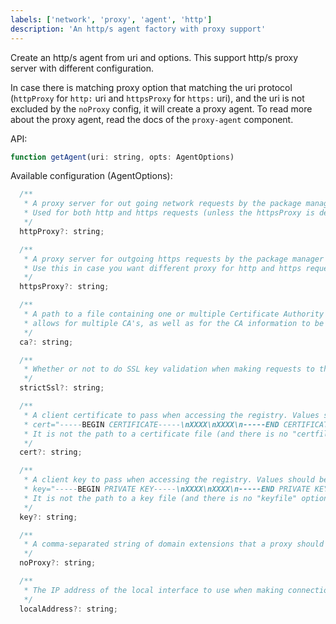 ```yaml
---
labels: ['network', 'proxy', 'agent', 'http']
description: 'An http/s agent factory with proxy support'
---
```


Create an http/s agent from uri and options.
This support http/s proxy server with different configuration.

In case there is matching proxy option that matching the uri protocol (`httpProxy` for `http:` uri and `httpsProxy` for `https:` uri), and the uri is not excluded by the `noProxy` config, it will create a proxy agent.
To read more about the proxy agent, read the docs of the `proxy-agent` component.

API:

```js
function getAgent(uri: string, opts: AgentOptions)
```

Available configuration (AgentOptions):

```js
  /**
   * A proxy server for out going network requests by the package manager
   * Used for both http and https requests (unless the httpsProxy is defined)
   */
  httpProxy?: string;

  /**
   * A proxy server for outgoing https requests by the package manager (fallback to proxy server if not defined)
   * Use this in case you want different proxy for http and https requests.
   */
  httpsProxy?: string;

  /**
   * A path to a file containing one or multiple Certificate Authority signing certificates.
   * allows for multiple CA's, as well as for the CA information to be stored in a file on disk.
   */
  ca?: string;

  /**
   * Whether or not to do SSL key validation when making requests to the registry via https
   */
  strictSsl?: string;

  /**
   * A client certificate to pass when accessing the registry. Values should be in PEM format (Windows calls it "Base-64 encoded X.509 (.CER)") with newlines replaced by the string "\n". For example:
   * cert="-----BEGIN CERTIFICATE-----\nXXXX\nXXXX\n-----END CERTIFICATE-----"
   * It is not the path to a certificate file (and there is no "certfile" option).
   */
  cert?: string;

  /**
   * A client key to pass when accessing the registry. Values should be in PEM format with newlines replaced by the string "\n". For example:
   * key="-----BEGIN PRIVATE KEY-----\nXXXX\nXXXX\n-----END PRIVATE KEY-----"
   * It is not the path to a key file (and there is no "keyfile" option).
   */
  key?: string;

  /**
   * A comma-separated string of domain extensions that a proxy should not be used for.
   */
  noProxy?: string;

  /**
   * The IP address of the local interface to use when making connections to the npm registry.
   */
  localAddress?: string;
```
